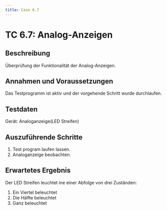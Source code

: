 ```yaml
---
title: Case 6.7
---
```




# TC 6.7: Analog-Anzeigen

## Beschreibung
Überprüfung der Funktionalität der Analog-Anzeigen.

## Annahmen und Voraussetzungen
Das Testprogramm ist aktiv und der vorgehende Schritt wurde durchlaufen.

## Testdaten
Gerät: Analoganzeige(LED Streifen)

## Auszuführende Schritte
1. Test program laufen lassen.
2. Analoganzeige beobachten.

## Erwartetes Ergebnis
Der LED Streifen leuchtet ine einer Abfolge von drei Zuständen:
1. Ein Viertel beleuchtet
2. Die Hälfte beleuchtet
3. Ganz beleuchtet